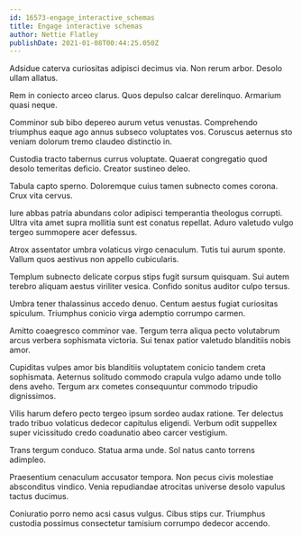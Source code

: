 ```yaml
---
id: 16573-engage_interactive_schemas
title: Engage interactive schemas
author: Nettie Flatley
publishDate: 2021-01-08T00:44:25.050Z
---
```


Adsidue caterva curiositas adipisci decimus via. Non rerum arbor. Desolo ullam allatus.

Rem in coniecto arceo clarus. Quos depulso calcar derelinquo. Armarium quasi neque.

Comminor sub bibo depereo aurum vetus venustas. Comprehendo triumphus eaque ago annus subseco voluptates vos. Coruscus aeternus sto veniam dolorum tremo claudeo distinctio in.

Custodia tracto tabernus currus voluptate. Quaerat congregatio quod desolo temeritas deficio. Creator sustineo deleo.

Tabula capto sperno. Doloremque cuius tamen subnecto comes corona. Crux vita cervus.

Iure abbas patria abundans color adipisci temperantia theologus corrupti. Ultra vita amet supra mollitia sunt est conatus repellat. Aduro valetudo vulgo tergeo summopere acer defessus.

Atrox assentator umbra volaticus virgo cenaculum. Tutis tui aurum sponte. Vallum quos aestivus non appello cubicularis.

Templum subnecto delicate corpus stips fugit sursum quisquam. Sui autem terebro aliquam aestus viriliter vesica. Confido sonitus auditor culpo tersus.

Umbra tener thalassinus accedo denuo. Centum aestus fugiat curiositas spiculum. Triumphus conicio virga ademptio corrumpo carmen.

Amitto coaegresco comminor vae. Tergum terra aliqua pecto volutabrum arcus verbera sophismata victoria. Sui tenax patior valetudo blanditiis nobis amor.

Cupiditas vulpes amor bis blanditiis voluptatem conicio tandem creta sophismata. Aeternus solitudo commodo crapula vulgo adamo unde tollo dens aveho. Tergum arx cometes consequuntur commodo tripudio dignissimos.

Vilis harum defero pecto tergeo ipsum sordeo audax ratione. Ter delectus trado tribuo volaticus dedecor capitulus eligendi. Verbum odit suppellex super vicissitudo credo coadunatio abeo carcer vestigium.

Trans tergum conduco. Statua arma unde. Sol natus canto torrens adimpleo.

Praesentium cenaculum accusator tempora. Non pecus civis molestiae absconditus vindico. Venia repudiandae atrocitas universe desolo vapulus tactus ducimus.

Coniuratio porro nemo acsi casus vulgus. Cibus stips cur. Triumphus custodia possimus consectetur tamisium corrumpo dedecor accendo.
